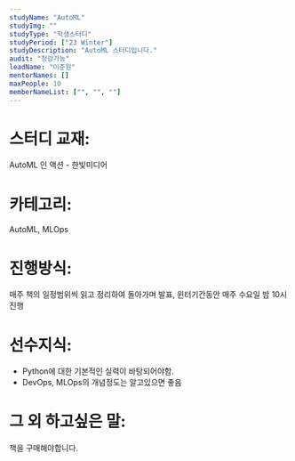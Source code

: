 ```yaml
---
studyName: "AutoML"
studyImg: ""
studyType: "학생스터디"
studyPeriod: ["23 Winter"]
studyDescription: "AutoML 스터디입니다."
audit: "청강가능"
leadName: "이준원"
mentorNames: []
maxPeople: 10
memberNameList: ["", "", ""]
---
```



# 스터디 교재: 
AutoML 인 액션 - 한빛미디어

# 카테고리: 
AutoML, MLOps

# 진행방식: 
매주 책의 일정범위씩 읽고 정리하여 돌아가며 발표, 윈터기간동안 매주 수요일 밤 10시 진행

# 선수지식: 
- Python에 대한 기본적인 실력이 바탕되어야함. 
- DevOps, MLOps의 개념정도는 알고있으면 좋음

# 그 외 하고싶은 말: 
책을 구매해야합니다.